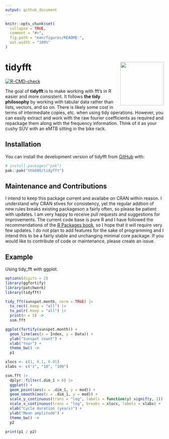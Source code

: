 ```yaml
---
output: github_document
---
```


<!-- README.md is generated from README.Rmd. Please edit that file -->

```r
knitr::opts_chunk$set(
  collapse = TRUE,
  comment = "#>",
  fig.path = "man/figures/README-",
  out.width = "100%"
)
```

# tidyfft <a href="https://github.com/thk686/tidyfft"><img src="man/figures/logo.png" align="right" height="138" /></a>

<!-- badges: start -->
[![R-CMD-check](https://github.com/thk686/tidyfft/actions/workflows/R-CMD-check.yaml/badge.svg)](https://github.com/thk686/tidyfft/actions/workflows/R-CMD-check.yaml)
<!-- badges: end -->

The goal of **tidyfft** is to make working with fft’s in R easier and more
consistent. It follows **the tidy philosophy** by working with tabular data
rather than lists, vectors, and so on. There is likely some cost in terms
of intermediate copies, etc. when using tidy operations. However, you can
easily extract and work with the raw fourier coefficients as required and
repackage them along with the frequency information. Think of it as your
cushy SUV with an eMTB sitting in the bike rack.

## Installation

You can install the development version of tidyfft from
[GitHub](https://github.com/) with:

``` r
# install.packages("pak")
pak::pak("thk686/tidyfft")
```

## Maintenance and Contributions

I intend to keep this package current and availabe on CRAN within reason. I
understand why CRAN stives for consistency, yet the regular addtion of new rules
breaks existing packageson a fairly often, so please be patient with updates.
I am very happy to receive pull requests and suggestions for improvements. The
current code base is pure R and I have followed the recommendations of the
[R Packages book](https://r-pkgs.org/), so I hope that it will require very few updates.
I do not plan to add features for the sake of programming and I intend this to be a 
fairly stable and unchanging minimal core package. If you would like to contribute of
code or maintenance, please create an issue.

## Example

Using tidy_fft with ggplot.

```r
options(digits = 2)
library(ggfortify)
library(patchwork)
library(tidyfft)
```

```r
tidy_fft(sunspot.month, norm = TRUE) |>
  to_rect(.keep = "all") |>
  to_polr(.keep = "all") |>
  print(n = 5) ->
  ssm.fft
```

```r
ggplot(fortify(sunspot.month)) +
  geom_line(aes(x = Index, y = Data)) +
  ylab("Sunspot count") +
  xlab("Year") +
  theme_bw() ->
  p1

xlocs <- c(1, 0.1, 0.01)
xlabs <- c("1", "10", "100")

ssm.fft |>
  dplyr::filter(.dim_1 > 0) |>
  ggplot() +
  geom_point(aes(x = .dim_1, y = mod)) +
  geom_smooth(aes(x = .dim_1, y = mod)) +
  scale_y_continuous(trans = "log", labels = function(y) signif(y, 1)) +
  scale_x_continuous(trans = "log", breaks = xlocs, labels = xlabs) +
  xlab("Cycle duration (years)") +
  ylab("Mean amplitude") +
  theme_bw() ->
  p2

print(p1 / p2)
```

